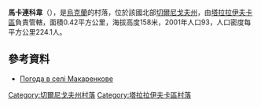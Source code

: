 {{coord|50|45|6|N|33|2|46|E|scale:100000|display=title}}

'''馬卡連科韋'''（{{lang-uk|Макаренкове}}），是[[烏克蘭|烏克蘭]]的村落，位於該國北部[[切爾尼戈夫州|切爾尼戈夫州]]，由[[塔拉拉伊夫卡區|塔拉拉伊夫卡區]]負責管轄，面積0.42平方公里，海拔高度158米，2001年人口93，人口密度每平方公里224.1人。

==參考資料==
* [http://weather.in.ua/ua/chernigovskaja/14364 Погода в селі Макаренкове] {{Wayback|url=http://weather.in.ua/ua/chernigovskaja/14364 |date=20111220105636 }}

[[Category:切爾尼戈夫州村落|Category:切爾尼戈夫州村落]]
[[Category:塔拉拉伊夫卡區村落|Category:塔拉拉伊夫卡區村落]]


{{Chernihiv-geo-stub}}